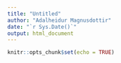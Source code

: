 ```yaml
---
title: "Untitled"
author: "Adalheidur Magnusdottir"
date: "`r Sys.Date()`"
output: html_document
---
```


```r
knitr::opts_chunk$set(echo = TRUE)
```

```r

```

